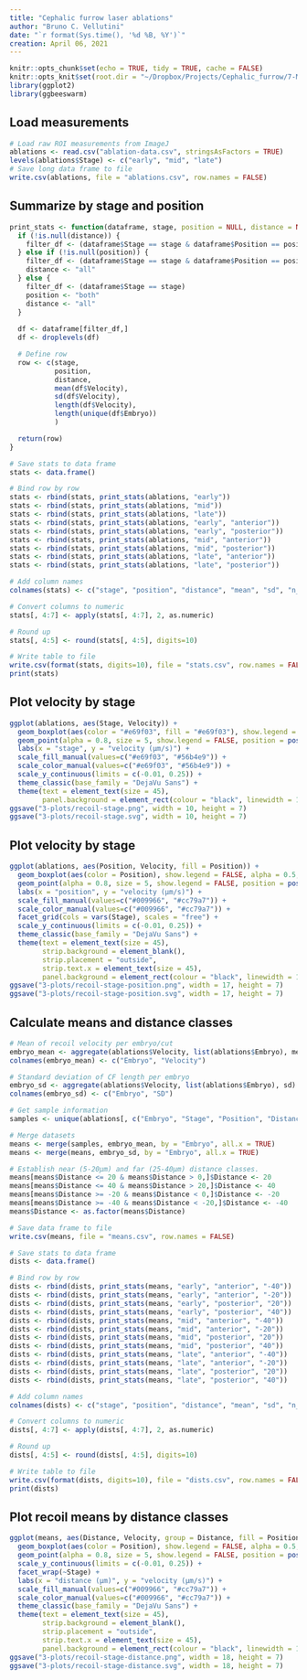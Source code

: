 ```yaml
---
title: "Cephalic furrow laser ablations"
author: "Bruno C. Vellutini"
date: "`r format(Sys.time(), '%d %B, %Y')`"
creation: April 06, 2021
---
```

  
```r
knitr::opts_chunk$set(echo = TRUE, tidy = TRUE, cache = FALSE)
knitr::opts_knit$set(root.dir = "~/Dropbox/Projects/Cephalic_furrow/7-Manuscript/1-analyses/ablations")
library(ggplot2)
library(ggbeeswarm)
```

## Load measurements

```r
# Load raw ROI measurements from ImageJ
ablations <- read.csv("ablation-data.csv", stringsAsFactors = TRUE)
levels(ablations$Stage) <- c("early", "mid", "late")
# Save long data frame to file
write.csv(ablations, file = "ablations.csv", row.names = FALSE)
```

## Summarize by stage and position

```r
print_stats <- function(dataframe, stage, position = NULL, distance = NULL) {
  if (!is.null(distance)) {
    filter_df <- (dataframe$Stage == stage & dataframe$Position == position & dataframe$Distance == distance)
  } else if (!is.null(position)) {
    filter_df <- (dataframe$Stage == stage & dataframe$Position == position)
    distance <- "all"
  } else {
    filter_df <- (dataframe$Stage == stage)
    position <- "both"
    distance <- "all"
  }
  
  df <- dataframe[filter_df,]
  df <- droplevels(df)

  # Define row
  row <- c(stage,
           position,
           distance,
           mean(df$Velocity),
           sd(df$Velocity),
           length(df$Velocity),
           length(unique(df$Embryo))
           )

  return(row)
}

# Save stats to data frame
stats <- data.frame()

# Bind row by row
stats <- rbind(stats, print_stats(ablations, "early"))
stats <- rbind(stats, print_stats(ablations, "mid"))
stats <- rbind(stats, print_stats(ablations, "late"))
stats <- rbind(stats, print_stats(ablations, "early", "anterior"))
stats <- rbind(stats, print_stats(ablations, "early", "posterior"))
stats <- rbind(stats, print_stats(ablations, "mid", "anterior"))
stats <- rbind(stats, print_stats(ablations, "mid", "posterior"))
stats <- rbind(stats, print_stats(ablations, "late", "anterior"))
stats <- rbind(stats, print_stats(ablations, "late", "posterior"))

# Add column names
colnames(stats) <- c("stage", "position", "distance", "mean", "sd", "n_cuts", "n_embryos")

# Convert columns to numeric
stats[, 4:7] <- apply(stats[, 4:7], 2, as.numeric)

# Round up
stats[, 4:5] <- round(stats[, 4:5], digits=10)

# Write table to file
write.csv(format(stats, digits=10), file = "stats.csv", row.names = FALSE)
print(stats)
```

## Plot velocity by stage

```r
ggplot(ablations, aes(Stage, Velocity)) +
  geom_boxplot(aes(color = "#e69f03", fill = "#e69f03"), show.legend = FALSE, alpha = 0.5, outlier.shape = NA, width = 0.9, position = position_dodge(width = 1.0)) +
  geom_point(alpha = 0.8, size = 5, show.legend = FALSE, position = position_beeswarm(priority = "descending", dodge.width = 1.0, cex = 3)) +
  labs(x = "stage", y = "velocity (µm/s)") +
  scale_fill_manual(values=c("#e69f03", "#56b4e9")) +
  scale_color_manual(values=c("#e69f03", "#56b4e9")) +
  scale_y_continuous(limits = c(-0.01, 0.25)) +
  theme_classic(base_family = "DejaVu Sans") +
  theme(text = element_text(size = 45),
        panel.background = element_rect(colour = "black", linewidth = 1))
ggsave("3-plots/recoil-stage.png", width = 10, height = 7)
ggsave("3-plots/recoil-stage.svg", width = 10, height = 7)
```

## Plot velocity by stage

```r
ggplot(ablations, aes(Position, Velocity, fill = Position)) +
  geom_boxplot(aes(color = Position), show.legend = FALSE, alpha = 0.5, outlier.shape = NA, width = 0.7, position = position_dodge(width = 1.0)) +
  geom_point(alpha = 0.8, size = 5, show.legend = FALSE, position = position_beeswarm(priority = "descending", dodge.width = 1.0, cex = 6)) +
  labs(x = "position", y = "velocity (µm/s)") +
  scale_fill_manual(values=c("#009966", "#cc79a7")) +
  scale_color_manual(values=c("#009966", "#cc79a7")) +
  facet_grid(cols = vars(Stage), scales = "free") +
  scale_y_continuous(limits = c(-0.01, 0.25)) +
  theme_classic(base_family = "DejaVu Sans") +
  theme(text = element_text(size = 45),
        strip.background = element_blank(),
        strip.placement = "outside",
        strip.text.x = element_text(size = 45),
        panel.background = element_rect(colour = "black", linewidth = 1))
ggsave("3-plots/recoil-stage-position.png", width = 17, height = 7)
ggsave("3-plots/recoil-stage-position.svg", width = 17, height = 7)
```

## Calculate means and distance classes

```r
# Mean of recoil velocity per embryo/cut
embryo_mean <- aggregate(ablations$Velocity, list(ablations$Embryo), mean)
colnames(embryo_mean) <- c("Embryo", "Velocity")

# Standard deviation of CF length per embryo
embryo_sd <- aggregate(ablations$Velocity, list(ablations$Embryo), sd)
colnames(embryo_sd) <- c("Embryo", "SD")

# Get sample information
samples <- unique(ablations[, c("Embryo", "Stage", "Position", "Distance")])

# Merge datasets
means <- merge(samples, embryo_mean, by = "Embryo", all.x = TRUE)
means <- merge(means, embryo_sd, by = "Embryo", all.x = TRUE)

# Establish near (5-20µm) and far (25-40µm) distance classes.
means[means$Distance <= 20 & means$Distance > 0,]$Distance <- 20
means[means$Distance <= 40 & means$Distance > 20,]$Distance <- 40
means[means$Distance >= -20 & means$Distance < 0,]$Distance <- -20
means[means$Distance >= -40 & means$Distance < -20,]$Distance <- -40
means$Distance <- as.factor(means$Distance)

# Save data frame to file
write.csv(means, file = "means.csv", row.names = FALSE)

# Save stats to data frame
dists <- data.frame()

# Bind row by row
dists <- rbind(dists, print_stats(means, "early", "anterior", "-40"))
dists <- rbind(dists, print_stats(means, "early", "anterior", "-20"))
dists <- rbind(dists, print_stats(means, "early", "posterior", "20"))
dists <- rbind(dists, print_stats(means, "early", "posterior", "40"))
dists <- rbind(dists, print_stats(means, "mid", "anterior", "-40"))
dists <- rbind(dists, print_stats(means, "mid", "anterior", "-20"))
dists <- rbind(dists, print_stats(means, "mid", "posterior", "20"))
dists <- rbind(dists, print_stats(means, "mid", "posterior", "40"))
dists <- rbind(dists, print_stats(means, "late", "anterior", "-40"))
dists <- rbind(dists, print_stats(means, "late", "anterior", "-20"))
dists <- rbind(dists, print_stats(means, "late", "posterior", "20"))
dists <- rbind(dists, print_stats(means, "late", "posterior", "40"))

# Add column names
colnames(dists) <- c("stage", "position", "distance", "mean", "sd", "n_cuts", "n_embryos")

# Convert columns to numeric
dists[, 4:7] <- apply(dists[, 4:7], 2, as.numeric)

# Round up
dists[, 4:5] <- round(dists[, 4:5], digits=10)

# Write table to file
write.csv(format(dists, digits=10), file = "dists.csv", row.names = FALSE)
print(dists)
```

## Plot recoil means by distance classes

```r
ggplot(means, aes(Distance, Velocity, group = Distance, fill = Position)) +
  geom_boxplot(aes(color = Position), show.legend = FALSE, alpha = 0.5, outlier.shape = NA, width = 0.8, position = position_dodge(width = 1.0)) +
  geom_point(alpha = 0.8, size = 5, show.legend = FALSE, position = position_beeswarm(priority = "descending", dodge.width = 1.0, cex = 4)) +
  scale_y_continuous(limits = c(-0.01, 0.25)) +
  facet_wrap(~Stage) +
  labs(x = "distance (µm)", y = "velocity (µm/s)") +
  scale_fill_manual(values=c("#009966", "#cc79a7")) +
  scale_color_manual(values=c("#009966", "#cc79a7")) +
  theme_classic(base_family = "DejaVu Sans") +
  theme(text = element_text(size = 45),
        strip.background = element_blank(),
        strip.placement = "outside",
        strip.text.x = element_text(size = 45),
        panel.background = element_rect(colour = "black", linewidth = 1))
ggsave("3-plots/recoil-stage-distance.png", width = 18, height = 7)
ggsave("3-plots/recoil-stage-distance.svg", width = 18, height = 7)
```

